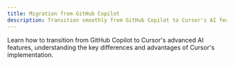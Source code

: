 ```yaml
---
title: Migration from GitHub Copilot
description: Transition smoothly from GitHub Copilot to Cursor's AI features
---
```


Learn how to transition from GitHub Copilot to Cursor's advanced AI features, understanding the key differences and advantages of Cursor's implementation.
